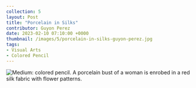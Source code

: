 ---
collection: 5
layout: Post
title: "Porcelain in Silks"
contributor: Guyon Perez
date: 2023-02-10 07:10:00 +0000
thumbnail: /images/5/porcelain-in-silks-guyon-perez.jpg
tags: 
- Visual Arts
- Colored Pencil
---
<div class="center">
    <img src="/images/5/porcelain-in-silks-guyon-perez.jpg"
        alt="Medium: colored pencil. A porcelain bust of a woman is enrobed in a red silk fabric with flower patterns." />
</div>
